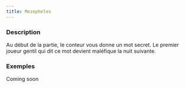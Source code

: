 ```yaml
---
title: Mezepheles
---
```



<Role MEZEPHELES header />

### Description

Au début de la partie, le conteur vous donne un mot secret. Le premier joueur gentil qui dit ce mot devient maléfique la nuit suivante.

### Exemples

Coming soon
